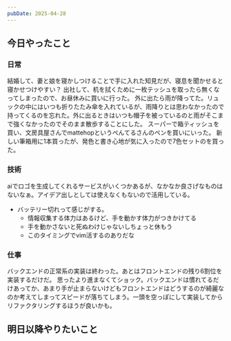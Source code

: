 ```yaml
---
pubDate: 2025-04-28
---
```



## 今日やったこと

### 日常

結婚して、妻と娘を寝かしつけることで手に入れた知見だが、寝息を聞かせると寝かせつけやすい？
出社して、机を拭くために一枚テッシュを取ったら無くなってしまったので、お昼休みに買いに行った。
外に出たら雨が降ってた。リュックの中にはいつも折りたたみ傘を入れているが、雨降りとは思わなかったので持ってくるのを忘れた。外に出るときはいつも帽子を被っているのと雨がそこまで強くなかったのでそのまま散歩することにした。
スーパーで箱ティッシュを買い、文房具屋さんでmattehopというぺんてるさんのペンを買いにいった。
新しい筆箱用に1本買ったが、発色と書き心地が気に入ったので7色セットのを買った。

### 技術

aiでロゴを生成してくれるサービスがいくつかあるが、なかなか良さげなものはないなぁ。アイデア出しとしては使えなくもないので活用している。

- バッテリー切れって感じがする。
	- 情報収集する体力はあるけど、手を動かす体力がつきかけてる
	- 手を動かさないと死ぬわけじゃないしちょっと休もう
	- このタイミングでvim活するのありだな

### 仕事

バックエンドの正常系の実装は終わった。あとはフロントエンドの残り6割位を実装するだけだ。
思ったより進まなくてショック。バックエンドは慣れてるだけあってか、あまり手が止まらないけどもフロントエンドはどうするのが綺麗なのか考えてしまってスピードが落ちてしまう。一頭を空っぽにして実装してからリファクタリングするほうが良いかも。


## 明日以降やりたいこと
